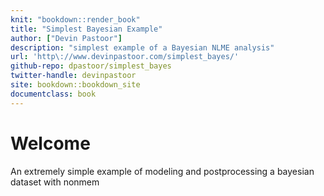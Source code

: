 ```yaml
---
knit: "bookdown::render_book"
title: "Simplest Bayesian Example"
author: ["Devin Pastoor"]
description: "simplest example of a Bayesian NLME analysis"
url: 'http\://www.devinpastoor.com/simplest_bayes/'
github-repo: dpastoor/simplest_bayes
twitter-handle: devinpastoor
site: bookdown::bookdown_site
documentclass: book
---
```


# Welcome {-}

An extremely simple example of modeling and postprocessing a bayesian dataset with nonmem
